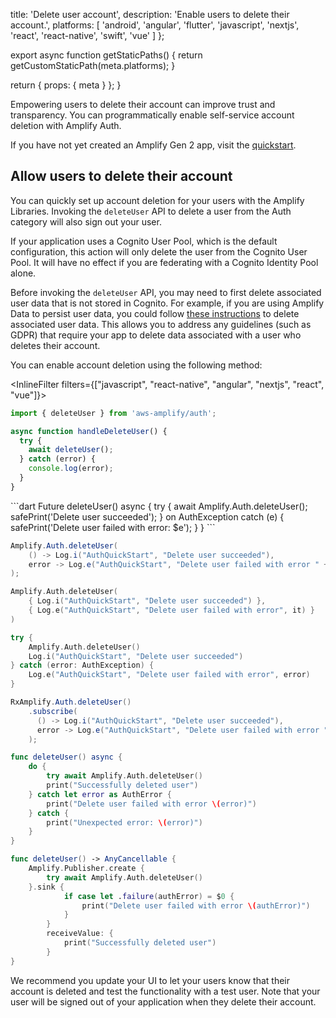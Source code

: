 
  title: 'Delete user account',
  description: 'Enable users to delete their account.',
  platforms: [
    'android',
    'angular',
    'flutter',
    'javascript',
    'nextjs',
    'react',
    'react-native',
    'swift',
    'vue'
  ]
};

export async function getStaticPaths() {
  return getCustomStaticPath(meta.platforms);
}

  return {
    props: {
      meta
    }
  };
}

Empowering users to delete their account can improve trust and transparency. You can programmatically enable self-service account deletion with Amplify Auth.

If you have not yet created an Amplify Gen 2 app, visit the [quickstart](/[platform]/start/quickstart).

## Allow users to delete their account

You can quickly set up account deletion for your users with the Amplify Libraries. Invoking the `deleteUser` API to delete a user from the Auth category will also sign out your user.

If your application uses a Cognito User Pool, which is the default configuration, this action will only delete the user from the Cognito User Pool. It will have no effect if you are federating with a Cognito Identity Pool alone.

<Callout warning>

Before invoking the `deleteUser` API, you may need to first delete associated user data that is not stored in Cognito. For example, if you are using Amplify Data to persist user data, you could follow [these instructions](https://gist.github.com/aws-amplify-ops/27954c421bd72930874d48c15c284807) to delete associated user data. This allows you to address any guidelines (such as GDPR) that require your app to delete data associated with a user who deletes their account.

</Callout>

You can enable account deletion using the following method:

<InlineFilter filters={["javascript",  "react-native", "angular", "nextjs", "react", "vue"]}>
```ts
import { deleteUser } from 'aws-amplify/auth';

async function handleDeleteUser() {
  try {
    await deleteUser();
  } catch (error) {
    console.log(error);
  }
}
```
</InlineFilter>
<InlineFilter filters={['flutter']}>
```dart
Future<void> deleteUser() async {
  try {
    await Amplify.Auth.deleteUser();
    safePrint('Delete user succeeded');
  } on AuthException catch (e) {
    safePrint('Delete user failed with error: $e');
  }
}
```
</InlineFilter>
<InlineFilter filters={['android']}>
<BlockSwitcher>
<Block name="Java">

```java
Amplify.Auth.deleteUser(
    () -> Log.i("AuthQuickStart", "Delete user succeeded"),
    error -> Log.e("AuthQuickStart", "Delete user failed with error " + error.toString())
);
```

</Block>
<Block name="Kotlin - Callbacks">

```kotlin
Amplify.Auth.deleteUser(
    { Log.i("AuthQuickStart", "Delete user succeeded") },
    { Log.e("AuthQuickStart", "Delete user failed with error", it) }
)
```

</Block>
<Block name="Kotlin - Coroutines">

```kotlin
try {
    Amplify.Auth.deleteUser()
    Log.i("AuthQuickStart", "Delete user succeeded")
} catch (error: AuthException) {
    Log.e("AuthQuickStart", "Delete user failed with error", error)
}
```

</Block>
<Block name="RxJava">

```java
RxAmplify.Auth.deleteUser()
    .subscribe(
      () -> Log.i("AuthQuickStart", "Delete user succeeded"),
      error -> Log.e("AuthQuickStart", "Delete user failed with error " + error.toString())
    );
```

</Block>
</BlockSwitcher>
</InlineFilter>
<InlineFilter filters={['swift']}>
<BlockSwitcher>

<Block name="Async/Await">

```swift
func deleteUser() async {
    do {
        try await Amplify.Auth.deleteUser()
        print("Successfully deleted user")
    } catch let error as AuthError {
        print("Delete user failed with error \(error)")
    } catch {
        print("Unexpected error: \(error)")
    }
}
```

</Block>

<Block name="Combine">

```swift
func deleteUser() -> AnyCancellable {
    Amplify.Publisher.create {
        try await Amplify.Auth.deleteUser()
    }.sink {
            if case let .failure(authError) = $0 {
                print("Delete user failed with error \(authError)")
            }
        }
        receiveValue: {
            print("Successfully deleted user")
        }
}
```

</Block>
</BlockSwitcher>

</InlineFilter>

We recommend you update your UI to let your users know that their account is deleted and test the functionality with a test user. Note that your user will be signed out of your application when they delete their account.
